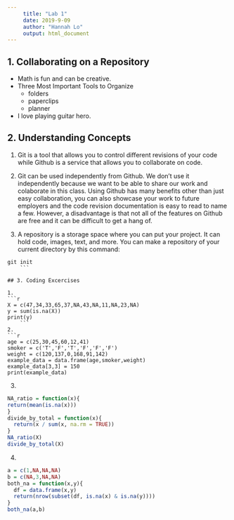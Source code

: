 ```yaml
---
     title: "Lab 1"
     date: 2019-9-09
     author: "Hannah Lo"
     output: html_document
---
```

## 1. Collaborating on a Repository

* Math is fun and can be creative.
* Three Most Important Tools to Organize
    + folders
    + paperclips
    + planner
* I love playing guitar hero.

## 2. Understanding Concepts 

1. Git is a tool that allows you to control different revisions of your code while Github is a service that allows you to collaborate on code.

2. Git can be used independently from Github. We don't use it independently because we want to be able to share our work and colaborate in this class. Using Github has many benefits other than just easy collaboration, you can also showcase your work to future employers and the code revision documentation is easy to read to name a few. However, a disadvantage is that not all of the features on Github are free and it can be difficult to get a hang of.

3. A repository is a storage space where you can put your project. It can hold code, images, text, and more. You can make a repository of your current directory by this command:

```
git init
    ```

## 3. Coding Excercises 

1. 
```r
X = c(47,34,33,65,37,NA,43,NA,11,NA,23,NA)
y = sum(is.na(X))
print(y)
    ```
2. 
```r
age = c(25,30,45,60,12,41)
smoker = c('T','F','T','F','F','F')
weight = c(120,137,0,168,91,142)
example_data = data.frame(age,smoker,weight)
example_data[3,3] = 150
print(example_data)
```
3. 
```r
NA_ratio = function(x){
return(mean(is.na(x)))
}
divide_by_total = function(x){
  return(x / sum(x, na.rm = TRUE))
}
NA_ratio(X)
divide_by_total(X)
```
4. 
```r
a = c(1,NA,NA,NA)
b = c(NA,3,NA,NA)
both_na = function(x,y){
  df = data.frame(x,y)
  return(nrow(subset(df, is.na(x) & is.na(y))))
}
both_na(a,b)
```

